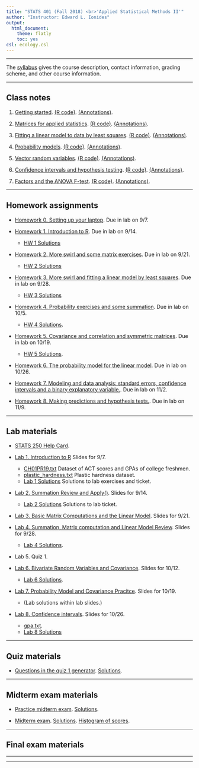 ```yaml
---
title: "STATS 401 (Fall 2018) <br>'Applied Statistical Methods II'"
author: "Instructor: Edward L. Ionides"
output:
  html_document:
    theme: flatly
    toc: yes
csl: ecology.csl
---
```


------

The [syllabus](syllabus.html) gives the course description, contact information, grading scheme, and other course information.

----------

## Class notes 

1. [Getting started](01/notes01.pdf). 
[(R code)](01/notes01.R).
[(Annotations)](01/notes01annotated.pdf).

2. [Matrices for applied statistics](02/notes02.pdf). 
[(R code)](02/notes02.R).
[(Annotations)](02/notes02annotated.pdf).

3. [Fitting a linear model to data by least squares](03/notes03.pdf). 
[(R code)](03/notes03.R).
[(Annotations)](03/notes03annotated.pdf).

4. [Probability models](04/notes04.pdf).
[(R code)](04/notes04.R).
[(Annotations)](04/notes04annotated.pdf).
 
5. [Vector random variables](05/notes05.pdf).
[(R code)](05/notes05.R).
[(Annotations)](05/notes05annotated.pdf).

6. [Confidence intervals and hypothesis testing](06/notes06.pdf).
[(R code)](06/notes06.R).
[(Annotations)](06/notes06annotated.pdf).

<!--
[Log transformations](06/log_transform.pdf).
-->

7. [Factors and the ANOVA F-test](07/notes07.pdf).
[(R code)](07/notes07.R).
[(Annotations)](07/notes07annotated.pdf).

<!--
8. [Additional topics in linear modeling](08/notes08.pdf). [(R code)](08/notes08.R).
-->

--------

## Homework assignments

* [Homework 0. Setting up your laptop](hw/hw00/hw00.html). 
Due in lab on 9/7.

* [Homework 1. Introduction to R](hw/hw01/hw01.html). 
Due in lab on 9/14.
    * [HW 1 Solutions](hw/hw01/hw01_solutions.html)

* [Homework 2. More swirl and some matrix exercises](hw/hw02/hw02.html). 
Due in lab on 9/21. 
    * [HW 2 Solutions](hw/hw02/hw02_solutions.html)


* [Homework 3. More swirl and fitting a linear model by least squares](hw/hw03/hw03.html). 
Due in lab on 9/28. 
    * [HW 3 Solutions](hw/hw03/hw03_solutions.html)

* [Homework 4. Probability exercises and some summation](hw/hw04/hw04.html). 
Due in lab on 10/5. 
    * [HW 4 Solutions](hw/hw04/hw04_sol.html).


* [Homework 5. Covariance and correlation and symmetric matrices](hw/hw05/hw05.html). 
Due in lab on 10/19. 
    * [HW 5 Solutions](hw/hw05/hw05_solutions.html).

* [Homework 6. The probability model for the linear model](hw/hw06/hw06.html). 
Due in lab on 10/26. 

<!--
[Solutions](hw/hw06/sol_hw06.html).
-->

* [Homework 7. Modeling and data analysis: standard errors, confidence intervals and a binary explanatory variable.](hw/hw07/hw07.html). Due in lab on 11/2.

* [Homework 8. Making predictions and hypothesis tests.](hw/hw08/hw08.html). Due in lab on 11/9. 

<!--
[Solutions](hw/hw08/sol_hw08.html).
-->

<!--
* [Homework 9. Analyzing a dataset: Investigating variables associated with hospital-acquired infection](hw/hw09/hw09.html). Due in your lab on 4/12 or 4/13. [Solutions](hw/hw09/sol_hw09.html).
-->

------------

## Lab materials

* [STATS 250 Help Card](STATS250 Full Help Card.pdf).

* [Lab 1. Introduction to R](Lab/Lab01/lab01.pdf) Slides for 9/7.
    * [CH01PR19.txt](Lab/Lab01/CH01PR19.txt) Dataset of ACT scores and GPAs of college freshmen.
    * [plastic_hardness.txt](Lab/Lab01/plastic_hardness.txt) Plastic hardness dataset.
    * [Lab 1 Solutions](Lab/Lab01/lab01_solutions.R) Solutions to lab exercises and ticket.


* [Lab 2. Summation Review and Apply()](Lab/Lab02/lab2_w18.pdf). Slides for 9/14.
    * [Lab 2 Solutions](Lab/Lab02/lab02_solutions.R) Solutions to lab ticket.
    
* [Lab 3. Basic Matrix Computations and the Linear Model](Lab/Lab03/lab03.pdf). Slides for 9/21.

* [Lab 4. Summation, Matrix computation and Linear Model Review](Lab/Lab04/lab04.pdf). Slides for 9/28. 
    * [Lab 4 Solutions](Lab/Lab04/lab04_solutions.pdf).

* Lab 5. Quiz 1.

* [Lab 6. Bivariate Random Variables and Covariance](Lab/Lab06/Lab06.pdf). Slides for 10/12.
    * [Lab 6 Solutions](Lab/Lab06/Lab06_solutions.pdf).

* [Lab 7. Probability Model and Covariance Pracitce](Lab/Lab07/Lab07.pdf). Slides for 10/19.
    * (Lab solutions within lab slides.)

* [Lab 8. Confidence intervals](Lab/Lab08/Lab8.pdf). Slides for 10/26.
    * [gpa.txt](Lab/Lab08/gpa.txt).
    * [Lab 8 Solutions](Lab/Lab08/Lab8_solutions.pdf)

<!--

* [Lab 9. F tests for model selection and ANOVA](lab/lab09/lab09.pdf). Slides for 3/15 and 3/16. [Solutions](lab/lab09/sol_lab09.pdf).

* [Lab 10. Review for Quiz 2](lab/lab10/lab10.html). Slides for 3/22 and 3/23. [Solutions](lab/lab10/sol_lab10.html).

* Lab 11. Quiz 2.

* Lab 12. Data analysis. [Code](lab/lab12/lab12.R).

* Lab 13. Final review. [Slides](lab/lab13/lab13_slides.pdf) and [exercises](lab/lab13/lab13_exercises.pdf) for 4/12 and 4/13.  [Solutions for the exercises](lab/lab13/lab13_exercises_sol.html)

-->

------------

## Quiz materials

* [Questions in the quiz 1 generator](quiz1/all_quiz1.pdf). [Solutions](quiz1/all_quiz1_sol.pdf).

<!--
* Quiz 2 will have 4 questions, with one question of each type (normal approximations; prediction; estimates and confidence intervals; F-tests) drawn randomly.

* A  [list of questions in the quiz 2 generator](quiz2/quiz2.pdf) with some [solutions](quiz2/quiz2+sol.pdf).
-->


-----------

## Midterm exam materials

* [Practice midterm exam](mt/practice/mt-practice.pdf).
[Solutions](mt/practice/sol_mt-practice.pdf).

* [Midterm exam](mt/mt401f18/paper_mt401f18.pdf).
[Solutions](mt/mt401f18/sol_mt401f18.pdf).
[Histogram of scores](mt/mt401f18/hist_mt401f18.pdf).

-----------

## Final exam materials

<!--

* Topics for the final exam will include

1. F tests.

2. Prediction intervals.

3. Confidence intervals for linear model coefficients.

4. Normal approximations and mean/variance calculations.

5. Linear model diagnostics.

6. Colinearity and its consequences.

7. Building and interpreting design matrices for models with interactions and factors.

8. Observational studies and causation.

* The style and format of the final exam will be based on the practice final exam below. The exam will work through a data analysis, asking questions to requiring understanding of the statistical techniques used, how they are computed, and how they are interpreted.

* [Practice final exam](final/practice/practice.pdf), with [solutions](final/practice/sol_practice.pdf) for questions not discussed in class.

* [Exam](final/final401w18/final401w18.pdf). [Solutions](final/final401w18/sol_final401w18.pdf).

-->

------------

-----------

